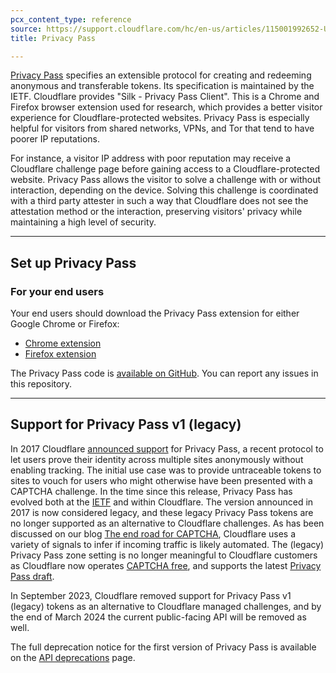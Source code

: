```yaml
---
pcx_content_type: reference
source: https://support.cloudflare.com/hc/en-us/articles/115001992652-Using-Privacy-Pass-with-Cloudflare
title: Privacy Pass

---
```


[Privacy Pass](https://datatracker.ietf.org/wg/privacypass/about/) specifies an extensible protocol for creating and redeeming anonymous and transferable tokens. Its specification is maintained by the IETF.
Cloudflare provides "Silk - Privacy Pass Client". This is a Chrome and Firefox browser extension used for research, which provides a better visitor experience for Cloudflare-protected websites. Privacy Pass is especially helpful for visitors from shared networks, VPNs, and Tor that tend to have poorer IP reputations.

For instance, a visitor IP address with poor reputation may receive a Cloudflare challenge page before gaining access to a Cloudflare-protected website. Privacy Pass allows the visitor to solve a challenge with or without interaction, depending on the device. Solving this challenge is coordinated with a third party attester in such a way that Cloudflare does not see the attestation method or the interaction, preserving visitors' privacy while maintaining a high level of security.

***

## Set up Privacy Pass

### For your end users

Your end users should download the Privacy Pass extension for either Google Chrome or Firefox:

* [Chrome extension](https://chrome.google.com/webstore/detail/privacy-pass/ajhmfdgkijocedmfjonnpjfojldioehi)
* [Firefox extension](https://addons.mozilla.org/en-US/firefox/addon/privacy-pass/)

The Privacy Pass code is [available on GitHub](https://github.com/cloudflare/pp-browser-extension). You can report any issues in this repository.

***

## Support for Privacy Pass v1 (legacy)

In 2017 Cloudflare [announced support](https://blog.cloudflare.com/cloudflare-supports-privacy-pass/) for Privacy Pass, a recent protocol to let users prove their identity across multiple sites anonymously without enabling tracking. The initial use case was to provide untraceable tokens to sites to vouch for users who might otherwise have been presented with a CAPTCHA challenge. In the time since this release, Privacy Pass has evolved both at the [IETF](https://datatracker.ietf.org/wg/privacypass/documents/) and within Cloudflare. The version announced in 2017 is now considered legacy, and these legacy Privacy Pass tokens are no longer supported as an alternative to Cloudflare challenges. As has been discussed on our blog [The end road for CAPTCHA](https://blog.cloudflare.com/end-cloudflare-captcha/), Cloudflare uses a variety of signals to infer if incoming traffic is likely automated. The (legacy) Privacy Pass zone setting is no longer meaningful to Cloudflare customers as Cloudflare now operates [CAPTCHA free](https://blog.cloudflare.com/turnstile-ga/), and supports the latest [Privacy Pass draft](https://blog.cloudflare.com/eliminating-captchas-on-iphones-and-macs-using-new-standard/).

In September 2023, Cloudflare removed support for Privacy Pass v1 (legacy) tokens as an alternative to Cloudflare managed challenges, and by the end of March 2024 the current public-facing API will be removed as well.

The full deprecation notice for the first version of Privacy Pass is available on the [API deprecations](/fundamentals/api/reference/deprecations/#privacy-pass-api-removal) page.
